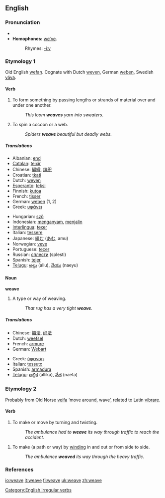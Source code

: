==English==

===Pronunciation===
*{{IPA|/wiːv/}}
*'''Homophones:''' [[we've|we’ve]].
*:Rhymes: [[Rhymes:English:-iːv|-iːv]]

===Etymology 1===
Old English [[wefan]]. Cognate with Dutch [[weven]], German [[weben]], Swedish [[väva]].

====Verb====
{{en-verb|weaves|weaving|wove|woven}}

# To form something by passing lengths or strands of material over and under one another.
#: ''This loom '''weaves''' yarn into sweaters''.
# To spin a cocoon or a web.
#: ''Spiders '''weave''' beautiful but deadly webs.''

=====Translations=====
{{top}}
*Albanian: [[end]]
*[[Catalan]]: [[teixir]]
*Chinese: [[編織]], [[编织]]
*Croatian: [[tkati]]
*Dutch: [[weven]]
*[[Esperanto]]: [[teksi]]
*Finnish: [[kutoa]]
*French: [[tisser]]
*German: [[weben]] (1, 2)
*Greek: [[υφάνει]]
{{mid}}
*Hungarian: [[sző]]
*Indonesian: [[anyam|menganyam]], [[jalin|menjalin]]
*[[Interlingua]]: [[texer]]
*Italian: [[tessere]]
*Japanese: [[編む]] ([[あむ]], amu)
*Norwegian: [[veve]]
*Portuguese: [[tecer]]
*Russian: [[сплести]] (splesti)
*Spanish: [[tejer]]
*[[Telugu]]: [[అల్లు]] (allu), [[నేయు]] (naeyu)
{{bottom}}

====Noun====
'''weave'''

# ­A type or way of weaving.
#: ''That rug has a very tight '''weave'''.''

=====Translations=====
{{top}}
*Chinese: [[織法]], [[织法]]
*Dutch: [[weefsel]] {{n}}
*French: [[armure]] {{f}}
*German: [[Webart]] {{f}}
{{mid}}
*Greek: [[ύφανση]] {{f}}
*Italian: [[tessuto]] {{m}}
*Spanish: [[armadura]]
*[[Telugu]]: [[అల్లిక]] (allika), [[నేత]] (naeta)
{{bottom}}

===Etymology 2===
Probably from Old Norse [[veifa]] ‘move around, wave’, related to Latin [[vibrare]].

====Verb====
{{en-verb|weaves|weaving|wove|woven}}

# To make or move by turning and twisting.
#: ''The ambulance had to '''weave''' its way through traffic to reach the accident.''

{{en-verb|weaves|weaving|weaved|weaved}}

# To make (a path or way) by [[wind]]ing in and out or from side to side.
#: ''The ambulance '''weaved''' its way through the heavy traffic.''

===References===
{{R:Century 1911}}
{{R:Webster 1913}}

[[Category:English irregular verbs]]

[[io:weave]]
[[it:weave]]
[[fi:weave]]
[[uk:weave]]
[[zh:weave]]